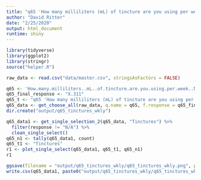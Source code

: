 ```yaml
---
title: "q65 'How many milliliters (mL) of tincture are you using per week? Note (30mL) = 1oz"
author: "David Ritter"
date: "2/25/2020"
output: html_document
runtime: shiny
---
```


```r
library(tidyverse)
library(ggplot2)
library(stringr)
source("helper.R")
```

```r
raw_data <- read.csv("data/master.csv", stringsAsFactors = FALSE)
```

```r
q65 <- 'How.many.milliliters..mL..of.tincture.are.you.using.per.week..Note..30mL...1oz'
q65_final_response <- "X.311"
q65_t <- "q65 'How many milliliters (mL) of tincture are you using per week? Note (30mL) = 1oz"
q65_data <- get_choose_all(raw_data, q.name = q65, f.response = q65_final_response)
dir.create("output/q65_tinctures_wkly")
```

```r
q65_data1 <- get_single_selection_2(q65_data, "Tinctures") %>%
  filter(response != "N/A") %>%
  clean_single_select()
q65_n1 <- tally(q65_data1, count)
q65_t1 <- "Tinctures"
r1 <- plot_single_select(q65_data1, q65_t1, q65_n1)
r1
```

```r
ggsave(filename = "output/q65_tinctures_wkly/q65_tinctures_wkly.png", plot = r1, device = 'png')
write.csv(q65_data1, paste0("output/q65_tinctures_wkly/q65_tinctures_wkly_", q65_n1, ".csv"), row.names = FALSE)
```

